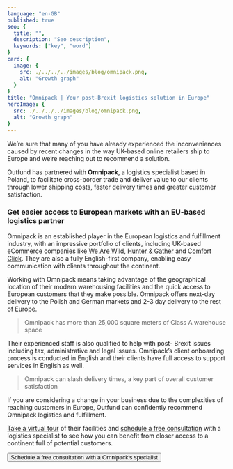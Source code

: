```yaml
---
language: "en-GB"
published: true
seo: {
  title: "",
  description: "Seo description",
  keywords: ["key", "word"]
}
card: {
  image: {
    src: ./../../../images/blog/omnipack.png,
    alt: "Growth graph"
  }
}
title: "Omnipack | Your post-Brexit logistics solution in Europe"
heroImage: {
  src: ./../../../images/blog/omnipack.png,
  alt: "Growth graph"
}
---
```


We’re sure that many of you have already experienced the inconveniences caused by recent changes in the way UK-based online retailers ship to Europe and we’re reaching out to recommend a solution.

Outfund has partnered with **Omnipack**, a logistics specialist based in Poland, to facilitate cross-border trade and deliver value to our clients through lower shipping costs, faster delivery times and greater customer satisfaction.

### Get easier access to European markets with an EU-based logistics partner

Omnipack is an established player in the European logistics and fulfillment industry, with an impressive portfolio of clients, including UK-based eCommerce companies like [We Are Wild](https://www.wearewild.com/), [Hunter & Gather](https://hunterandgatherfoods.com/) and [Comfort Click](https://www.comfortclick.eu/). They are also a fully English-first company, enabling easy communication with clients throughout the continent. 



Working with Omnipack means taking advantage of the geographical location of their modern warehousing facilities and the quick access to European customers that they make possible. Omnipack offers next-day delivery to the Polish and German markets and 2-3 day delivery to the rest of Europe. 

> Omnipack has more than 25,000 square meters of Class A warehouse space

Their experienced staff is also qualified to help with post- Brexit issues including tax, administrative and legal issues. Omnipack’s client onboarding process is conducted in English and their clients have full access to support services in English as well. 

> Omnipack can slash delivery times, a key part of overall customer satisfaction

If you are considering a change in your business due to the complexities of reaching customers in Europe, Outfund can confidently recommend Omnipack logistics and fulfillment. 

[Take a virtual tour](https://www.youtube.com/watch?v=MjNDnPMZlUg) of their facilities and  [schedule a free consultation](https://fulfillment.omnipack.com/en/outfund?source=outfund) with a logistics specialist to see how you can benefit from closer access to a continent full of potential customers.  

<Button href="https://fulfillment.omnipack.com/en/outfund?source=outfund" target="_blank" variant="primary">Schedule a free consultation with a Omnipack's specialist</Button>